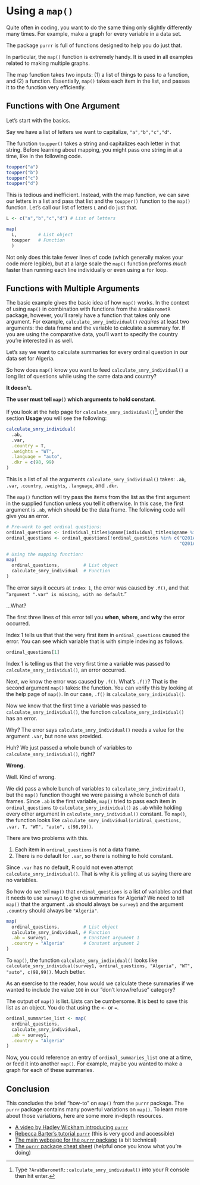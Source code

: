 # Using a `map()` {#using-map .unnumbered}

Quite often in coding, you want to do the same thing only slightly differently many times. For example, make a graph for every variable in a data set.

The package `purrr` is full of functions designed to help you do just that.

In particular, the `map()` function is extremely handy. It is used in all examples related to making multiple graphs.

The map function takes two inputs: (1) a list of things to pass to a function, and (2) a function. Essentially, `map()` takes each item in the list, and passes it to the function very efficiently. 

## Functions with One Argument {#map-basics -}

Let's start with the basics.

Say we have a list of letters we want to capitalize, `"a","b","c","d"`. 

The function `toupper()` takes a string and capitalizes each letter in that string. Before learning about mapping, you might pass one string in at a time, like in the following code.

```r

toupper("a")
toupper("b")
toupper("c")
toupper("d")

```

This is tedious and inefficient. Instead, with the map function, we can save our letters in a list and pass that list and the `toupper()` function to the `map()` function. Let's call our list of letters `L` and do just that.

```r

L <- c("a","b","c","d") # List of letters

map(
  L,        # List object
  toupper   # Function
  )

```

Not only does this take fewer lines of code (which generally makes your code more legible), but at a large scale the `map()` function preforms *much* faster than running each line individually or even using a `for` loop.

## Functions with Multiple Arguments {#advanced-map - }

The basic example gives the basic idea of how `map()` works. In the context of using `map()` in combination with functions from the `ArabBarometR` package, however, you'll rarely have a function that takes only one argument. For example, `calculate_smry_individual()` *requires* at least two arguments: the data frame and the variable to calculate a summary for. If you are using the comparative data, you'll want to specify the country you're interested in as well.

Let's say we want to calculate summaries for every ordinal question in our data set for Algeria.

So how does `map()` know you want to feed `calculate_smry_individual()` a long list of questions while using the same data and country?

**It doesn't.**

**The user must tell `map()` which arguments to hold constant.**

If you look at the help page for `calculate_smry_individual()`^[Type `?ArabBarometR::calculate_smry_individual()` into your R console then hit enter.], under the section **Usage** you will see the following:

```r

calculate_smry_individual(
  .ab,
  .var,
  .country = T,
  .weights = "WT",
  .language = "auto",
  .dkr = c(98, 99)
)

```

This is a list of all the arguments `calculate_smry_individual()` takes: `.ab`, `.var`, `.country`, `.weights`, `.language`, and `.dkr`. 

The `map()` function will try pass the items from the list as the first argument in the supplied function unless you tell it otherwise. In this case, the first argument is `.ab`, which should be the data frame. The following code will give you an error.

```r

# Pre-work to get ordinal questions:
ordinal_questions <- individual_titles$qname[individual_titles$qname %in% names(survey1) & individual_titles$type == "ordinal"]
ordinal_questions <- ordinal_questions[!ordinal_questions %in% c("Q201A_6A_LIB",
                                                                 "Q201A_6B_LIB")]

# Using the mapping function:
map(
  ordinal_questions,         # List object
  calculate_smry_individual  # Function
)

```

The error says it occurs at `index 1`, the error was caused by `.f()`, and that "`argument ".var" is missing, with no default`." 

...What?

The first three lines of this error tell you **when**, **where**, and **why** the error occurred.

Index 1 tells us that that the very first item in `ordinal_questions` caused the error. You can see which variable that is with simple indexing as follows.

```r

ordinal_questions[1]

```

Index 1 is telling us that the very first time a variable was passed to `calculate_smry_individual()`, an error occurred. 

Next, we know the error was caused by `.f()`. What's `.f()`? That is the second argument `map()` takes: the function. You can verify this by looking at the help page of `map()`. In our case, `.f()` is `calculate_smry_individual()`.

Now we know that the first time a variable was passed to `calculate_smry_individual()`, the function `calculate_smry_individual()` has an error.

Why? The error says `calculate_smry_individual()` needs a value for the argument `.var`, but none was provided.

Huh? We just passed a whole bunch of variables to `calculate_smry_individual()`, right?

**Wrong.**

Well. Kind of wrong.

We did pass a whole bunch of variables to `calculate_smry_individual()`, but the `map()` function thought we were passing a whole bunch of data frames. Since `.ab` is the first variable, `map()` tried to pass each item in `ordinal_questions` to `calculate_smry_individual()` as `.ab` while holding every other argument in `calculate_smry_individual()` constant. To `map()`, the function looks like `calculate_smry_individual(oridinal_questions, .var, T, "WT", "auto", c(98,99))`.

There are two problems with this.

1. Each item in `ordinal_questions` is not a data frame.
2. There is no default for `.var`, so there is nothing to hold constant.

Since `.var` has no default, R could not even attempt `calculate_smry_individual()`. That is why it is yelling at us saying there are no variables.

So how do we tell `map()` that `ordinal_questions` is a list of variables and that it needs to use `survey1` to give us summaries for Algeria? We need to tell `map()` that the argument `.ab` should always be `survey1` and the argument `.country` should always be `"Algeria"`.

```r

map(
  ordinal_questions,         # List object
  calculate_smry_individual, # Function
  .ab = survey1,             # Constant argument 1
  .country = "Algeria"       # Constant argument 2
)

```

To `map()`, the function `calculate_smry_individual()` looks like `calculate_smry_individual(survey1, ordinal_questions, "Algeria", "WT", "auto", c(98,99))`. Much better.

As an exercise to the reader, how would we calculate these summaries if we wanted to include the value `100` in our "don't know/refuse" category?

The output of `map()` is list. Lists can be cumbersome. It is best to save this list as an object. You do that using the `<-` or `=`.

```r

ordinal_summaries_list <- map(
  ordinal_questions,         
  calculate_smry_individual, 
  .ab = survey1,             
  .country = "Algeria"       
)

```

Now, you could reference an entry of `ordinal_summaries_list` one at a time, or feed it into another `map()`. For example, maybe you wanted to make a graph for each of these summaries.

## Conclusion

This concludes the brief "how-to" on `map()` from the `purrr` package. The `purrr` package contains many powerful variations on `map()`. To learn more about those variations, here are some more in-depth resources.

  - [A video by Hadley Wickham introducing `purrr`](https://www.youtube.com/watch?v=EGAs7zuRutY)
  - [Rebecca Barter's tutorial `purrr`](https://rebeccabarter.com/blog/2019-08-19_purrr) (this is very good and accessible)
  - [The main webpage for the `purrr` package](https://purrr.tidyverse.org/) (a bit technical)
  - [The `purrr` package cheat sheet](https://evoldyn.gitlab.io/evomics-2018/ref-sheets/R_purrr.pdf) (helpful once you know what you're doing)